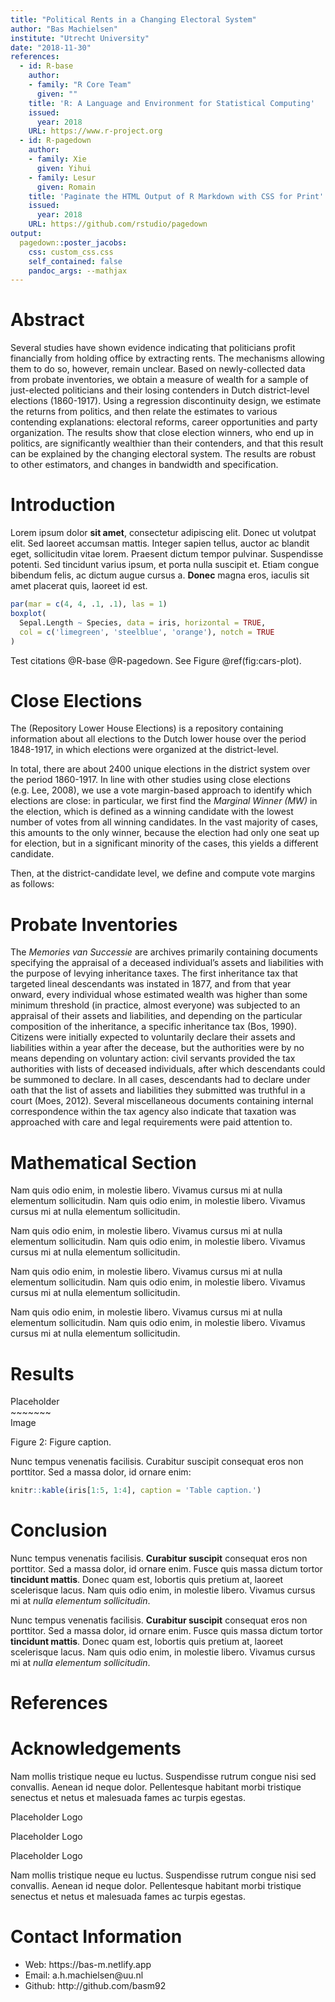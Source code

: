 ```yaml
---
title: "Political Rents in a Changing Electoral System"
author: "Bas Machielsen"
institute: "Utrecht University"
date: "2018-11-30"
references:
  - id: R-base
    author:
    - family: "R Core Team"
      given: ""
    title: 'R: A Language and Environment for Statistical Computing'
    issued:
      year: 2018
    URL: https://www.r-project.org
  - id: R-pagedown
    author:
    - family: Xie
      given: Yihui
    - family: Lesur
      given: Romain
    title: 'Paginate the HTML Output of R Markdown with CSS for Print'
    issued:
      year: 2018
    URL: https://github.com/rstudio/pagedown
output:
  pagedown::poster_jacobs:
    css: custom_css.css
    self_contained: false
    pandoc_args: --mathjax
---
```


<!-- Section 2-->
Abstract {.block}
================================================================================

Several studies have shown evidence indicating that politicians profit financially from holding office by extracting rents. The mechanisms allowing them to do so, however, remain unclear. Based on newly-collected data from probate inventories, we obtain a measure of wealth for a sample of just-elected politicians and their losing contenders in Dutch district-level elections (1860-1917). Using a regression discontinuity design, we estimate the returns from politics, and then relate the estimates to various contending explanations: electoral reforms, career opportunities and party organization. The results show that close election winners, who end up in politics, are significantly wealthier than their contenders, and that this result can be explained by the changing electoral system. The results are robust to other estimators, and changes in bandwidth and specification. 



<!-- Section 3-->
Introduction
================================================================================

Lorem ipsum dolor **sit amet**, consectetur adipiscing elit. Donec ut volutpat elit. Sed laoreet accumsan mattis. Integer sapien tellus, auctor ac blandit eget, sollicitudin vitae lorem. Praesent dictum tempor pulvinar. Suspendisse potenti. Sed tincidunt varius ipsum, et porta nulla suscipit et. Etiam congue bibendum felis, ac dictum augue cursus a. **Donec** magna eros, iaculis sit amet placerat quis, laoreet id est.

```r
par(mar = c(4, 4, .1, .1), las = 1)
boxplot(
  Sepal.Length ~ Species, data = iris, horizontal = TRUE,
  col = c('limegreen', 'steelblue', 'orange'), notch = TRUE
)
```

Test citations @R-base @R-pagedown. See Figure \@ref(fig:cars-plot).

<!-- Section 4-->
Close Elections
================================================================================

The \textit{Repositorium Tweede Kamerverkiezingen 1848-1917} (Repository Lower House Elections) is a repository containing information about all elections to the Dutch lower house over the period 1848-1917, in which elections were organized at the district-level.  

In total, there are about 2400 unique elections in the district system over the period 1860-1917. In line with other studies using close elections (e.g. Lee, 2008), we use a vote margin-based approach to identify which elections are close: in particular, we first find the _Marginal Winner (MW)_ in the election, which is defined as a winning candidate with the lowest number of votes from all winning candidates. In the vast majority of cases, this amounts to the only winner, because the election had only one seat up for election, but in a significant minority of the cases, this yields a different candidate. 

Then, at the district-candidate level, we define and compute vote margins as follows:

  \begin{equation}
        \text{Margin}_i = \begin{cases}
            \text{Amount of Votes}_i - \text{Amount of Votes}_{MW} &\mbox{ if } i \in \{ \text{Winners} \} \\
            \text{Amount of Votes}_{MW} - \text{Amount of Votes}_i &\mbox{ if } i \notin \{ \text{Winners} \} 
            \end{cases}
  \end{equation}

<!-- Section 5-->
Probate Inventories
================================================================================

The _Memories van Successie_ are archives primarily containing documents specifying the appraisal of a deceased individual's assets and liabilities with the purpose of levying inheritance taxes. The first inheritance tax that targeted lineal descendants was instated in 1877, and from that year onward, every individual whose estimated wealth was higher than some minimum threshold (in practice, almost everyone) was subjected to an appraisal of their assets and liabilities, and depending on the particular composition of the inheritance, a specific inheritance tax (Bos, 1990). Citizens were initially expected to voluntarily declare their assets and liabilities within a year after the decease, but the authorities were by no means depending on voluntary action:  civil servants provided the tax authorities with lists of deceased individuals, after which descendants could be summoned to declare. In all cases, descendants had to declare under oath that the list of assets and liabilities they submitted was truthful in a court (Moes, 2012). Several miscellaneous documents containing internal correspondence within the tax agency also indicate that taxation was approached with care and legal requirements were paid attention to. 

<!-- Section 6-->
Mathematical Section
================================================================================

Nam quis odio enim, in molestie libero. Vivamus cursus mi at nulla elementum sollicitudin. Nam quis odio enim, in molestie libero. Vivamus cursus mi at nulla elementum sollicitudin.
  
\begin{equation}
E = mc^{2}
(\#eq:Einstein)
\end{equation}

Nam quis odio enim, in molestie libero. Vivamus cursus mi at nulla elementum sollicitudin. Nam quis odio enim, in molestie libero. Vivamus cursus mi at nulla elementum sollicitudin.

\begin{equation}
\cos^3 \theta =\frac{1}{4}\cos\theta+\frac{3}{4}\cos 3\theta
(\#eq:refname)
\end{equation}

Nam quis odio enim, in molestie libero. Vivamus cursus mi at nulla elementum sollicitudin. Nam quis odio enim, in molestie libero. Vivamus cursus mi at nulla elementum sollicitudin.

\begin{equation}
\kappa =\frac{\xi}{E_{\mathrm{max}}}
\end{equation}

Nam quis odio enim, in molestie libero. Vivamus cursus mi at nulla elementum sollicitudin. Nam quis odio enim, in molestie libero. Vivamus cursus mi at nulla elementum sollicitudin.

<!-- Section 7-->
Results
================================================================================

::: {.figure-example}
Placeholder  
~~~~~~~  
Image

Figure 2: Figure caption.
:::

Nunc tempus venenatis facilisis. Curabitur suscipit consequat eros non porttitor. Sed a massa dolor, id ornare enim:

```r
knitr::kable(iris[1:5, 1:4], caption = 'Table caption.')
```

<!-- Section 8-->
Conclusion
================================================================================

Nunc tempus venenatis facilisis. **Curabitur suscipit** consequat eros non porttitor. Sed a massa dolor, id ornare enim. Fusce quis massa dictum tortor **tincidunt mattis**. Donec quam est, lobortis quis pretium at, laoreet scelerisque lacus. Nam quis odio enim, in molestie libero. Vivamus cursus mi at _nulla elementum sollicitudin_.

Nunc tempus venenatis facilisis. **Curabitur suscipit** consequat eros non porttitor. Sed a massa dolor, id ornare enim. Fusce quis massa dictum tortor **tincidunt mattis**. Donec quam est, lobortis quis pretium at, laoreet scelerisque lacus. Nam quis odio enim, in molestie libero. Vivamus cursus mi at _nulla elementum sollicitudin_.



<!-- Section 9-->
References
================================================================================

<div id="refs"></div>



<!-- Section 10-->
Acknowledgements {data-color=red}
================================================================================

Nam mollis tristique neque eu luctus. Suspendisse rutrum congue nisi sed convallis. Aenean id neque dolor. Pellentesque habitant morbi tristique senectus et netus et malesuada fames ac turpis egestas.

::: {.logo-example}
Placeholder Logo

Placeholder Logo

Placeholder Logo
:::

Nam mollis tristique neque eu luctus. Suspendisse rutrum congue nisi sed convallis. Aenean id neque dolor. Pellentesque habitant morbi tristique senectus et netus et malesuada fames ac turpis egestas.

<!-- Section 11-->
Contact Information {.block data-color=black data-border-color=orange data-background-color=white}
================================================================================

- Web: https://bas-m.netlify.app
- Email: a.h.machielsen@uu.nl
- Github: http://github.com/basm92
